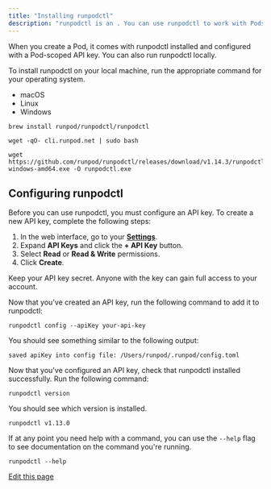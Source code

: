 ```yaml
---
title: "Installing runpodctl"
description: "runpodctl is an . You can use runpodctl to work with Pods and RunPod projects."
---
```


When you create a Pod, it comes with runpodctl installed and configured with a Pod-scoped API key. You can also run runpodctl locally.

To install runpodctl on your local machine, run the appropriate command for your operating system.

* macOS
* Linux
* Windows

```
brew install runpod/runpodctl/runpodctl
```

```
wget -qO- cli.runpod.net | sudo bash
```

```
wget https://github.com/runpod/runpodctl/releases/download/v1.14.3/runpodctl-windows-amd64.exe -O runpodctl.exe
```

## Configuring runpodctl[​](#configuring-runpodctl "Direct link to Configuring runpodctl")

Before you can use runpodctl, you must configure an API key. To create a new API key, complete the following steps:

1. In the web interface, go to your [**Settings**](https://www.runpod.io/console/user/settings).
2. Expand **API Keys** and click the **+ API Key** button.
3. Select **Read** or **Read & Write** permissions.
4. Click **Create**.

<Note>
  Keep your API key secret. Anyone with the key can gain full access to your account.
</Note>

Now that you've created an API key, run the following command to add it to runpodctl:

```
runpodctl config --apiKey your-api-key
```

You should see something similar to the following output:

```
saved apiKey into config file: /Users/runpod/.runpod/config.toml
```

Now that you've configured an API key, check that runpodctl installed successfully. Run the following command:

```
runpodctl version
```

You should see which version is installed.

```
runpodctl v1.13.0
```

If at any point you need help with a command, you can use the `--help` flag to see documentation on the command you're running.

```
runpodctl --help
```

[Edit this page](https://github.com/runpod/docs/blob/main/docs/runpodctl/install-runpodctl.md)
